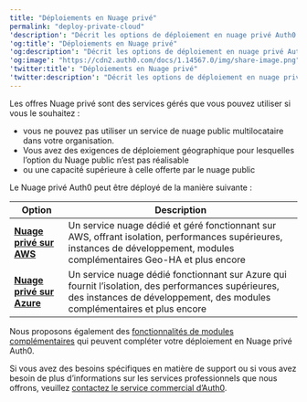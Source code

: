 ---
title: "Déploiements en Nuage privé"
permalink: "deploy-private-cloud"
'description': "Décrit les options de déploiement en nuage privé Auth0."
'og:title': "Déploiements en Nuage privé"
'og:description': "Décrit les options de déploiement en nuage privé Auth0."
'og:image': "https://cdn2.auth0.com/docs/1.14567.0/img/share-image.png"
'twitter:title': "Déploiements en Nuage privé"
'twitter:description': "Décrit les options de déploiement en nuage privé Auth0."
---

Les offres Nuage privé sont des services gérés que vous pouvez utiliser si vous le souhaitez :

* vous ne pouvez pas utiliser un service de nuage public multilocataire dans votre organisation.
* Vous avez des exigences de déploiement géographique pour lesquelles l’option du Nuage public n’est pas réalisable
* ou une capacité supérieure à celle offerte par le nuage public

Le Nuage privé Auth0 peut être déployé de la manière suivante :

<table class="table"><thead>
<tr>
<th><strong>Option</strong></th>
<th><strong>Description</strong></th>
</tr>
</thead>
<tbody>
<tr>
<td><a href="/docs/fr-ca/deploy/private-cloud"><strong>Nuage privé sur AWS</strong></a></td>
<td>Un service nuage dédié et géré fonctionnant sur AWS, offrant isolation, performances supérieures, instances de développement, modules complémentaires Geo-HA et plus encore</td>
</tr>
<tr>
<td><a href="/docs/fr-ca/deploy-monitor/deploy-private-cloud/private-cloud-on-azure"><strong>Nuage privé sur Azure</strong></a></td>
<td>Un service nuage dédié fonctionnant sur Azure qui fournit l’isolation, des performances supérieures, des instances de développement, des modules complémentaires et plus encore</td>
</tr>
</tbody>
</table>

Nous proposons également des [fonctionnalités de modules complémentaires](/docs/fr-ca/deploy-monitor/deploy-private-cloud/private-cloud-add-on-features) qui peuvent compléter votre déploiement en Nuage privé Auth0.

Si vous avez des besoins spécifiques en matière de support ou si vous avez besoin de plus d’informations sur les services professionnels que nous offrons, veuillez [contactez le service commercial d’Auth0](https://auth0.com/contact-us).